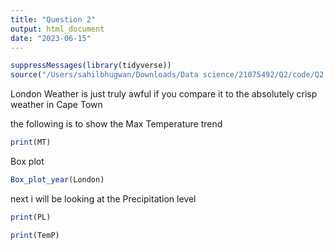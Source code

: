 ```yaml
---
title: "Question 2"
output: html_document
date: "2023-06-15"
---
```




```r
suppressMessages(library(tidyverse))
source("/Users/sahilbhugwan/Downloads/Data science/21075492/Q2/code/Q2.R")
```

London Weather is just truly awful if you compare it to the absolutely crisp weather in Cape Town 

the following is to show the Max Temperature trend 

```r
print(MT)
```

Box plot 

```r
Box_plot_year(London)
```




next i will be looking at the Precipitation level 

```r
print(PL)
```
```r
print(TemP)
```

